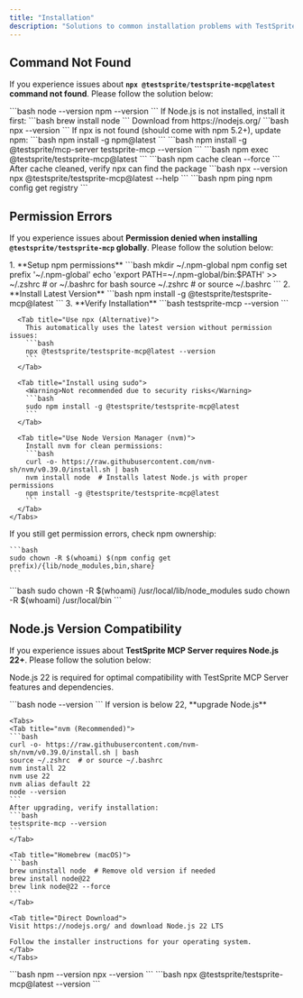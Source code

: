 ```yaml
---
title: "Installation"
description: "Solutions to common installation problems with TestSprite MCP Server."
---
```


## Command Not Found

If you experience issues about **`npx @testsprite/testsprite-mcp@latest` command not found**. Please follow the solution below:

<Steps>
  <Step title="Check if Node.js and npm are installed">
    ```bash
    node --version
    npm --version
    ```
    If Node.js is not installed, install it first:
    <Tabs>
      <Tab title="Homebrew (macOS)">
        ```bash
        brew install node
        ```
      </Tab>
      <Tab title="Direct Download">
        Download from https://nodejs.org/
      </Tab>
    </Tabs>
  </Step>

  <Step title="Check if npx is available">
    ```bash
    npx --version
    ```
    If npx is not found (should come with npm 5.2+), update npm:
    ```bash
    npm install -g npm@latest
    ```
  </Step>

  <Step title="Try alternative installation methods">
    <Tabs>
      <Tab title="Direct package installation">
        ```bash
        npm install -g @testsprite/mcp-server
        testsprite-mcp --version
        ```
      </Tab>
      <Tab title="Use npm exec (npm 7+)">
        ```bash
        npm exec @testsprite/testsprite-mcp@latest
        ```
      </Tab>
    </Tabs>
  </Step>

  <Step title="Clear npm cache if packages aren't found">
    ```bash
    npm cache clean --force
    ```
    After cache cleaned, verify npx can find the package
    ```bash
    npx --version
    npx @testsprite/testsprite-mcp@latest --help
    ```
  </Step>

  <Step title="Check npm registry connectivity">
    ```bash
    npm ping
    npm config get registry
    ```
  </Step>
</Steps>

## Permission Errors

If you experience issues about **Permission denied when installing `@testsprite/testsprite-mcp` globally**. Please follow the solution below:

<Steps>
  <Step title="Choose your preferred solution method">
    <Tabs>
      <Tab title="Fix npm permissions (Recommended)">
         1. **Setup npm permissions**
        ```bash 
        mkdir ~/.npm-global
        npm config set prefix '~/.npm-global'
        echo 'export PATH=~/.npm-global/bin:$PATH' >> ~/.zshrc  # or ~/.bashrc for bash
        source ~/.zshrc  # or source ~/.bashrc
        ```
        2. **Install Latest Version**
        ```bash
        npm install -g @testsprite/testsprite-mcp@latest
        ```
        3. **Verify Installation**
        ```bash
        testsprite-mcp --version
        ```
      </Tab>
      
      <Tab title="Use npx (Alternative)">
        This automatically uses the latest version without permission issues:
        ```bash
        npx @testsprite/testsprite-mcp@latest --version
        ```
      </Tab>
      
      <Tab title="Install using sudo">
        <Warning>Not recommended due to security risks</Warning>
        ```bash
        sudo npm install -g @testsprite/testsprite-mcp@latest
        ```
      </Tab>
      
      <Tab title="Use Node Version Manager (nvm)">
        Install nvm for clean permissions:
        ```bash
        curl -o- https://raw.githubusercontent.com/nvm-sh/nvm/v0.39.0/install.sh | bash
        nvm install node  # Installs latest Node.js with proper permissions
        npm install -g @testsprite/testsprite-mcp@latest
        ```
      </Tab>
    </Tabs>
  </Step>

  <Step title="Troubleshooting permission issues on macOS">
    If you still get permission errors, check npm ownership:

    ```bash
    sudo chown -R $(whoami) $(npm config get prefix)/{lib/node_modules,bin,share}
    ```
  </Step>

  <Step title="For fresh npm setup on macOS">
    ```bash
    sudo chown -R $(whoami) /usr/local/lib/node_modules
    sudo chown -R $(whoami) /usr/local/bin
    ```
  </Step>
</Steps>

## Node.js Version Compatibility

If you experience issues about **TestSprite MCP Server requires Node.js 22+**. Please follow the solution below:

<Note>Node.js 22 is required for optimal compatibility with TestSprite MCP Server features and dependencies.</Note>

<Steps>
  <Step title="Check current version">
    ```bash
    node --version
    ```
    If version is below 22, **upgrade Node.js**

    <Tabs>
    <Tab title="nvm (Recommended)">
    ```bash
    curl -o- https://raw.githubusercontent.com/nvm-sh/nvm/v0.39.0/install.sh | bash
    source ~/.zshrc  # or source ~/.bashrc
    nvm install 22
    nvm use 22
    nvm alias default 22  
    node --version
    ```
    After upgrading, verify installation:
    ```bash
    testsprite-mcp --version
    ```
    </Tab>
    
    <Tab title="Homebrew (macOS)">
    ```bash
    brew uninstall node  # Remove old version if needed
    brew install node@22
    brew link node@22 --force
    ```
    </Tab>
    
    <Tab title="Direct Download">
    Visit https://nodejs.org/ and download Node.js 22 LTS
    
    Follow the installer instructions for your operating system.
    </Tab>
    </Tabs>
  </Step>

  <Step title="Verify npm and npx are working">
    ```bash
    npm --version
    npx --version
    ```
  </Step>

  <Step title="Test TestSprite MCP installation">
    ```bash
    npx @testsprite/testsprite-mcp@latest --version
    ```
  </Step>
</Steps>
